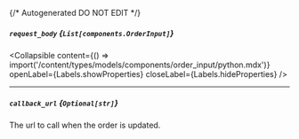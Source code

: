 {/* Autogenerated DO NOT EDIT  */}

##### `request_body` *{`List[components.OrderInput]`}*

<Collapsible content={() => import('/content/types/models/components/order_input/python.mdx')} openLabel={Labels.showProperties} closeLabel={Labels.hideProperties} />


---
##### `callback_url` *{`Optional[str]`}*
The url to call when the order is updated.


